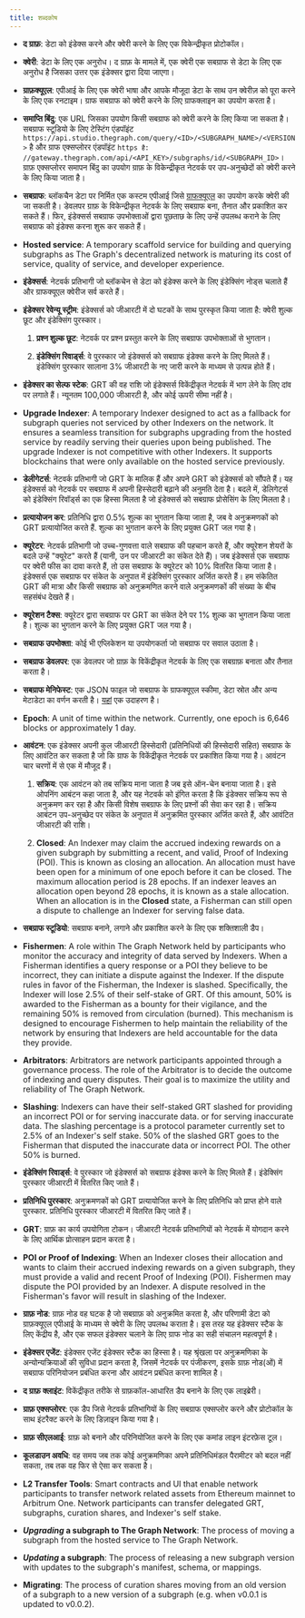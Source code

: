 ```yaml
---
title: शब्दकोष
---
```


- **द ग्राफ़**: डेटा को इंडेक्स करने और क्वेरी करने के लिए एक विकेन्द्रीकृत प्रोटोकॉल।

- **क्वेरी**: डेटा के लिए एक अनुरोध। द ग्राफ़ के मामले में, एक क्वेरी एक सबग्राफ से डेटा के लिए एक अनुरोध है जिसका उत्तर एक इंडेक्सर द्वारा दिया जाएगा।

- **ग्राफ़क्यूएल**: एपीआई के लिए एक क्वेरी भाषा और आपके मौजूदा डेटा के साथ उन क्वेरीज़ को पूरा करने के लिए एक रनटाइम। ग्राफ सबग्राफ को क्वेरी करने के लिए ग्राफक्लाइन का उपयोग करता है।

- **समाप्ति बिंदु**: एक URL जिसका उपयोग किसी सबग्राफ को क्वेरी करने के लिए किया जा सकता है। सबग्राफ स्टूडियो के लिए टेस्टिंग एंडपॉइंट `https://api.studio.thegraph.com/query/<ID>/<SUBGRAPH_NAME>/<VERSION>` है और ग्राफ एक्सप्लोरर एंडपॉइंट `https है: //gateway.thegraph.com/api/<API_KEY>/subgraphs/id/<SUBGRAPH_ID>`। ग्राफ़ एक्सप्लोरर समापन बिंदु का उपयोग ग्राफ़ के विकेन्द्रीकृत नेटवर्क पर उप-अनुच्छेदों को क्वेरी करने के लिए किया जाता है।

- **सबग्राफ**: ब्लॉकचैन डेटा पर निर्मित एक कस्टम एपीआई जिसे [ग्राफक्यूएल](https://graphql.org/) का उपयोग करके क्वेरी की जा सकती है। डेवलपर ग्राफ़ के विकेन्द्रीकृत नेटवर्क के लिए सबग्राफ बना, तैनात और प्रकाशित कर सकते हैं। फिर, इंडेक्सर्स सबग्राफ उपभोक्ताओं द्वारा पूछताछ के लिए उन्हें उपलब्ध कराने के लिए सबग्राफ को इंडेक्स करना शुरू कर सकते हैं।

- **Hosted service**: A temporary scaffold service for building and querying subgraphs as The Graph's decentralized network is maturing its cost of service, quality of service, and developer experience.

- **इंडेक्सर्स**: नेटवर्क प्रतिभागी जो ब्लॉकचेन से डेटा को इंडेक्स करने के लिए इंडेक्सिंग नोड्स चलाते हैं और ग्राफक्यूएल क्वेरीज सर्व करते हैं।

- **इंडेक्सर रेवेन्यू स्ट्रीम**: इंडेक्सर्स को जीआरटी में दो घटकों के साथ पुरस्कृत किया जाता है: क्वेरी शुल्क छूट और इंडेक्सिंग पुरस्कार।

  1. **प्रश्न शुल्क छूट**: नेटवर्क पर प्रश्न प्रस्तुत करने के लिए सबग्राफ उपभोक्ताओं से भुगतान।

  2. **इंडेक्सिंग रिवार्ड्स**: वे पुरस्कार जो इंडेक्सर्स को सबग्राफ इंडेक्स करने के लिए मिलते हैं। इंडेक्सिंग पुरस्कार सालाना 3% जीआरटी के नए जारी करने के माध्यम से उत्पन्न होते हैं।

- **इंडेक्सर का सेल्फ स्टेक**: GRT की वह राशि जो इंडेक्सर्स विकेंद्रीकृत नेटवर्क में भाग लेने के लिए दांव पर लगाते हैं। न्यूनतम 100,000 जीआरटी है, और कोई ऊपरी सीमा नहीं है।

- **Upgrade Indexer**: A temporary Indexer designed to act as a fallback for subgraph queries not serviced by other Indexers on the network. It ensures a seamless transition for subgraphs upgrading from the hosted service by readily serving their queries upon being published. The upgrade Indexer is not competitive with other Indexers. It supports blockchains that were only available on the hosted service previously.

- **डेलीगेटर्स**: नेटवर्क प्रतिभागी जो GRT के मालिक हैं और अपने GRT को इंडेक्सर्स को सौंपते हैं। यह इंडेक्सर्स को नेटवर्क पर सबग्राफ में अपनी हिस्सेदारी बढ़ाने की अनुमति देता है। बदले में, डेलिगेटर्स को इंडेक्सिंग रिवॉर्ड्स का एक हिस्सा मिलता है जो इंडेक्सर्स को सबग्राफ प्रोसेसिंग के लिए मिलता है।

- **प्रत्यायोजन कर**: प्रतिनिधि द्वारा 0.5% शुल्क का भुगतान किया जाता है, जब वे अनुक्रमणकों को GRT प्रत्यायोजित करते हैं. शुल्क का भुगतान करने के लिए प्रयुक्त GRT जल गया है।

- **क्यूरेटर**: नेटवर्क प्रतिभागी जो उच्च-गुणवत्ता वाले सबग्राफ की पहचान करते हैं, और क्यूरेशन शेयरों के बदले उन्हें "क्यूरेट" करते हैं (यानी, उन पर जीआरटी का संकेत देते हैं)। जब इंडेक्सर्स एक सबग्राफ पर क्वेरी फीस का दावा करते हैं, तो उस सबग्राफ के क्यूरेटर को 10% वितरित किया जाता है। इंडेक्सर्स एक सबग्राफ पर संकेत के अनुपात में इंडेक्सिंग पुरस्कार अर्जित करते हैं। हम संकेतित GRT की मात्रा और किसी सबग्राफ को अनुक्रमणित करने वाले अनुक्रमणकों की संख्या के बीच सहसंबंध देखते हैं।

- **क्यूरेशन टैक्स**: क्यूरेटर द्वारा सबग्राफ पर GRT का संकेत देने पर 1% शुल्क का भुगतान किया जाता है। शुल्क का भुगतान करने के लिए प्रयुक्त GRT जल गया है।

- **सबग्राफ उपभोक्ता**: कोई भी एप्लिकेशन या उपयोगकर्ता जो सबग्राफ पर सवाल उठाता है।

- **सबग्राफ डेवलपर**: एक डेवलपर जो ग्राफ़ के विकेंद्रीकृत नेटवर्क के लिए एक सबग्राफ़ बनाता और तैनात करता है।

- **सबग्राफ मेनिफेस्ट**: एक JSON फाइल जो सबग्राफ के ग्राफक्यूएल स्कीमा, डेटा स्रोत और अन्य मेटाडेटा का वर्णन करती है। [यहां](https://ipfs.io/ipfs/QmVQdzeGdPUiLiACeqXRpKAYpyj8Z1yfWLMUq7A7WundUf) एक उदाहरण है।

- **Epoch**: A unit of time within the network. Currently, one epoch is 6,646 blocks or approximately 1 day.

- **आवंटन**: एक इंडेक्सर अपनी कुल जीआरटी हिस्सेदारी (प्रतिनिधियों की हिस्सेदारी सहित) सबग्राफ के लिए आवंटित कर सकता है जो कि ग्राफ के विकेंद्रीकृत नेटवर्क पर प्रकाशित किया गया है। आवंटन चार चरणों में से एक में मौजूद हैं।

  1. **सक्रिय**: एक आवंटन को तब सक्रिय माना जाता है जब इसे ऑन-चेन बनाया जाता है। इसे ओपनिंग आबंटन कहा जाता है, और यह नेटवर्क को इंगित करता है कि इंडेक्सर सक्रिय रूप से अनुक्रमण कर रहा है और किसी विशेष सबग्राफ के लिए प्रश्नों की सेवा कर रहा है। सक्रिय आबंटन उप-अनुच्छेद पर संकेत के अनुपात में अनुक्रमित पुरस्कार अर्जित करते हैं, और आवंटित जीआरटी की राशि।

  2. **Closed**: An Indexer may claim the accrued indexing rewards on a given subgraph by submitting a recent, and valid, Proof of Indexing (POI). This is known as closing an allocation. An allocation must have been open for a minimum of one epoch before it can be closed. The maximum allocation period is 28 epochs. If an indexer leaves an allocation open beyond 28 epochs, it is known as a stale allocation. When an allocation is in the **Closed** state, a Fisherman can still open a dispute to challenge an Indexer for serving false data.

- **सबग्राफ स्टूडियो**: सबग्राफ बनाने, लगाने और प्रकाशित करने के लिए एक शक्तिशाली डैप।

- **Fishermen**: A role within The Graph Network held by participants who monitor the accuracy and integrity of data served by Indexers. When a Fisherman identifies a query response or a POI they believe to be incorrect, they can initiate a dispute against the Indexer. If the dispute rules in favor of the Fisherman, the Indexer is slashed. Specifically, the Indexer will lose 2.5% of their self-stake of GRT. Of this amount, 50% is awarded to the Fisherman as a bounty for their vigilance, and the remaining 50% is removed from circulation (burned). This mechanism is designed to encourage Fishermen to help maintain the reliability of the network by ensuring that Indexers are held accountable for the data they provide.

- **Arbitrators**: Arbitrators are network participants appointed through a governance process. The role of the Arbitrator is to decide the outcome of indexing and query disputes. Their goal is to maximize the utility and reliability of The Graph Network.

- **Slashing**: Indexers can have their self-staked GRT slashed for providing an incorrect POI or for serving inaccurate data. or for serving inaccurate data. The slashing percentage is a protocol parameter currently set to 2.5% of an Indexer's self stake. 50% of the slashed GRT goes to the Fisherman that disputed the inaccurate data or incorrect POI. The other 50% is burned.

- **इंडेक्सिंग रिवार्ड्स**: वे पुरस्कार जो इंडेक्सर्स को सबग्राफ इंडेक्स करने के लिए मिलते हैं। इंडेक्सिंग पुरस्कार जीआरटी में वितरित किए जाते हैं।

- **प्रतिनिधि पुरस्कार**: अनुक्रमणकों को GRT प्रत्यायोजित करने के लिए प्रतिनिधि को प्राप्त होने वाले पुरस्कार. प्रतिनिधि पुरस्कार जीआरटी में वितरित किए जाते हैं।

- **GRT**: ग्राफ़ का कार्य उपयोगिता टोकन। जीआरटी नेटवर्क प्रतिभागियों को नेटवर्क में योगदान करने के लिए आर्थिक प्रोत्साहन प्रदान करता है।

- **POI or Proof of Indexing**: When an Indexer closes their allocation and wants to claim their accrued indexing rewards on a given subgraph, they must provide a valid and recent Proof of Indexing (POI). Fishermen may dispute the POI provided by an Indexer. A dispute resolved in the Fisherman's favor will result in slashing of the Indexer.

- **ग्राफ़ नोड**: ग्राफ़ नोड वह घटक है जो सबग्राफ़ को अनुक्रमित करता है, और परिणामी डेटा को ग्राफ़क्यूएल एपीआई के माध्यम से क्वेरी के लिए उपलब्ध कराता है। इस तरह यह इंडेक्सर स्टैक के लिए केंद्रीय है, और एक सफल इंडेक्सर चलाने के लिए ग्राफ नोड का सही संचालन महत्वपूर्ण है।

- **इंडेक्सर एजेंट**: इंडेक्सर एजेंट इंडेक्सर स्टैक का हिस्सा है। यह श्रृंखला पर अनुक्रमणिका के अन्योन्यक्रियाओं की सुविधा प्रदान करता है, जिसमें नेटवर्क पर पंजीकरण, इसके ग्राफ़ नोड(ओं) में सबग्राफ परिनियोजन प्रबंधित करना और आवंटन प्रबंधित करना शामिल है।

- **द ग्राफ़ क्लाइंट**: विकेंद्रीकृत तरीके से ग्राफ़कॉल-आधारित डैप बनाने के लिए एक लाइब्रेरी।

- **ग्राफ़ एक्सप्लोरर**: एक डैप जिसे नेटवर्क प्रतिभागियों के लिए सबग्राफ एक्सप्लोर करने और प्रोटोकॉल के साथ इंटरैक्ट करने के लिए डिज़ाइन किया गया है।

- **ग्राफ़ सीएलआई**: ग्राफ़ को बनाने और परिनियोजित करने के लिए एक कमांड लाइन इंटरफ़ेस टूल।

- **कूलडाउन अवधि**: वह समय जब तक कोई अनुक्रमणिका अपने प्रतिनिधिमंडल पैरामीटर को बदल नहीं सकता, तब तक वह फिर से ऐसा कर सकता है।

- **L2 Transfer Tools**: Smart contracts and UI that enable network participants to transfer network related assets from Ethereum mainnet to Arbitrum One. Network participants can transfer delegated GRT, subgraphs, curation shares, and Indexer's self stake.

- **_Upgrading_ a subgraph to The Graph Network**: The process of moving a subgraph from the hosted service to The Graph Network.

- **_Updating_ a subgraph**: The process of releasing a new subgraph version with updates to the subgraph's manifest, schema, or mappings.

- **Migrating**: The process of curation shares moving from an old version of a subgraph to a new version of a subgraph (e.g. when v0.0.1 is updated to v0.0.2).
